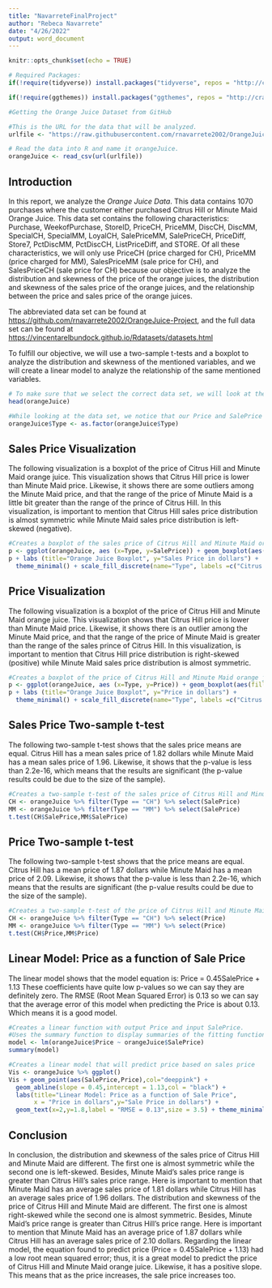 ---
title: "NavarreteFinalProject"
author: "Rebeca Navarrete"
date: "4/26/2022"
output: word_document
---

```{r setup, include=FALSE}
knitr::opts_chunk$set(echo = TRUE)
```

```{r include =FALSE}
# Required Packages:
if(!require(tidyverse)) install.packages("tidyverse", repos = "http://cran.us.r-project.org") # We need this package to to use the read_csv function as well as ggplot2 functions.

if(!require(ggthemes)) install.packages("ggthemes", repos = "http://cran.us.r-project.org") # We need this package to to use the ggthemes functions

#Getting the Orange Juice Dataset from GitHub

#This is the URL for the data that will be analyzed.
urlfile <- "https://raw.githubusercontent.com/rnavarrete2002/OrangeJuice-Project/main/Orange%20Juice%20Dataset.csv"

# Read the data into R and name it orangeJuice.
orangeJuice <- read_csv(url(urlfile))
```

## Introduction
In this report, we analyze the _Orange Juice Data_. This data contains 1070 purchases where the customer either purchased Citrus Hill or Minute Maid Orange Juice. This data set contains the following characteristics: Purchase, WeekofPurchase, StoreID, PriceCH, PriceMM, DiscCH, DiscMM, SpecialCH, SpecialMM, LoyalCH, SalePriceMM, SalePriceCH, PriceDiff, Store7, PctDiscMM, PctDiscCH, ListPriceDiff, and STORE. Of all these characteristics, we will only use  PriceCH (price charged for CH), PriceMM (price charged for MM), SalesPriceMM (sale price for CH), and SalesPriceCH (sale price for CH) because our objective is to analyze the distribution and skewness of the price of the orange juices, the distribution and skewness of the sales price of the orange juices, and the relationship between the price and sales price of the orange juices.

The abbreviated data set can be found at <https://github.com/rnavarrete2002/OrangeJuice-Project>, and the full data set can be found at 
<https://vincentarelbundock.github.io/Rdatasets/datasets.html>

To fulfill our objective, we will use a two-sample t-tests and a boxplot to analyze the distribution and skewness of the mentioned variables, and we will create a linear model to analyze the relationship of the same mentioned variables.

```{r include = FALSE}
# To make sure that we select the correct data set, we will look at the first six lines of it using the "head" function.
head(orangeJuice)

#While looking at the data set, we notice that our Price and SalePrice variables have a numeric type, while our Type variable (used to identify the type of orange juice) has a character type; thus, we proceed to change the Type variable into a factor using the "as.factor" function.
orangeJuice$Type <- as.factor(orangeJuice$Type)
```

## Sales Price Visualization
The following visualization is a boxplot of the price of Citrus Hill and Minute Maid orange juice. This visualization shows that Citrus Hill price is lower than Minute Maid price. Likewise, it shows there are some outliers among the Minute Maid price, and that the range of the price of Minute Maid is a little bit greater than the range of the prince of Citrus Hill. In this visualization, is important to mention that Citrus Hill sales price distribution is almost symmetric while Minute Maid sales price distribution is left-skewed (negative).

```{r echo = FALSE}
#Creates a boxplot of the sales price of Citrus Hill and Minute Maid orange juice
p <- ggplot(orangeJuice, aes (x=Type, y=SalePrice)) + geom_boxplot(aes(fill=Type))
p + labs (title="Orange Juice Boxplot", y="Sales Price in dollars") + 
  theme_minimal() + scale_fill_discrete(name="Type", labels =c("Citrus Hill", "Minute Maid"))
```

## Price Visualization
The following visualization is a boxplot of the price of Citrus Hill and Minute Maid orange juice. This visualization shows that Citrus Hill price is lower than Minute Maid price. Likewise, it shows there is an outlier among the Minute Maid price, and that the range of the price of Minute Maid is greater than the range of the sales prince of Citrus Hill. In this visualization, is important to mention that Citrus Hill price distribution is right-skewed (positive) while Minute Maid sales price distribution is almost symmetric.


```{r echo = FALSE}
#Creates a boxplot of the price of Citrus Hill and Minute Maid orange juice
p <- ggplot(orangeJuice, aes (x=Type, y=Price)) + geom_boxplot(aes(fill=Type))
p + labs (title="Orange Juice Boxplot", y="Price in dollars") + 
  theme_minimal() + scale_fill_discrete(name="Type", labels =c("Citrus Hill", "Minute Maid")) 
```

## Sales Price Two-sample t-test
The following two-sample t-test shows that the sales price means are equal. Citrus Hill has a mean sales price of 1.82 dollars while Minute Maid has a mean sales price of 1.96. Likewise, it shows that the p-value is less than 2.2e-16, which means that the results are significant (the p-value results could be due to the size of the sample).

```{r echo = FALSE}
#Creates a two-sample t-test of the sales price of Citrus Hill and Minute Maid orange juice
CH <- orangeJuice %>% filter(Type == "CH") %>% select(SalePrice) 
MM <- orangeJuice %>% filter(Type == "MM") %>% select(SalePrice)
t.test(CH$SalePrice,MM$SalePrice)
```

## Price Two-sample t-test
The following two-sample t-test shows that the price means are equal. Citrus Hill has a mean price of 1.87 dollars while Minute Maid has a mean price of 2.09. Likewise, it shows that the p-value is less than 2.2e-16, which means that the results are significant (the p-value results could be due to the size of the sample).

```{r echo = FALSE}
#Creates a two-sample t-test of the price of Citrus Hill and Minute Maid orange juice
CH <- orangeJuice %>% filter(Type == "CH") %>% select(Price) 
MM <- orangeJuice %>% filter(Type == "MM") %>% select(Price)
t.test(CH$Price,MM$Price)
```

## Linear Model: Price as a function of Sale Price
The linear model shows that the model equation is:
  Price = 0.45SalePrice + 1.13
These coefficients have quite low p-values so we can say they are definitely zero. The RMSE (Root Mean Squared Error) is 0.13 so we can say that the average error of this model when predicting the Price is about 0.13. Which means it is a good model.

```{r include =FALSE}
#Creates a linear function with output Price and input SalePrice.
#Uses the summary function to display summaries of the fitting functions.
model <- lm(orangeJuice$Price ~ orangeJuice$SalePrice)
summary(model)
```

```{r echo = FALSE}
#Creates a linear model that will predict price based on sales price
Vis <- orangeJuice %>% ggplot()
Vis + geom_point(aes(SalePrice,Price),col="deeppink") +
  geom_abline(slope = 0.45,intercept = 1.13,col = "black") +
  labs(title="Linear Model: Price as a function of Sale Price",
       x = "Price in dollars",y="Sale Price in dollars") +
  geom_text(x=2,y=1.8,label = "RMSE = 0.13",size = 3.5) + theme_minimal()
```

## Conclusion
In conclusion, the distribution and skewness of the sales price of Citrus Hill and Minute Maid are different. The first one is almost symmetric while the second one is left-skewed. Besides, Minute Maid's sales price range is greater than Citrus Hill's sales price range. Here is important to mention that Minute Maid has an average sales price of 1.81 dollars while Citrus Hill has an average sales price of 1.96 dollars. The distribution and skewness of the price of Citrus Hill and Minute Maid are different. The first one is almost right-skewed while the second one is almost symmetric. Besides, Minute Maid's  price range is greater than Citrus Hill's price range. Here is important to mention that Minute Maid has an average price of 1.87 dollars while Citrus Hill has an average sales price of 2.10 dollars.
Regarding the linear model, the equation found to predict price (Price = 0.45SalePrice + 1.13) had a low root mean squared error; thus, it is a great model to predict the price of Citrus Hill and Minute Maid orange juice. Likewise, it has a positive slope. This means that as the price increases, the sale price increases too.